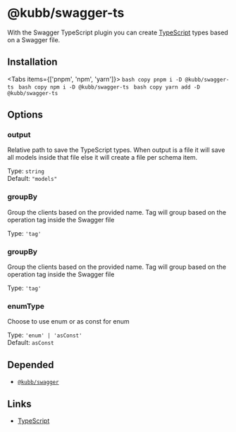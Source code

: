 
# @kubb/swagger-ts

With the Swagger TypeScript plugin you can create [TypeScript](https://www.typescriptlang.org/) types based on a Swagger file.

## Installation

<Tabs items={['pnpm', 'npm', 'yarn']}>
  <Tab>
    ```bash copy
    pnpm i -D @kubb/swagger-ts
    ```
  </Tab>
    <Tab>
    ```bash copy
    npm i -D @kubb/swagger-ts
    ```
  </Tab>
    <Tab>
    ```bash copy
    yarn add -D @kubb/swagger-ts
    ```
  </Tab>
</Tabs>



## Options

### output
Relative path to save the TypeScript types.
When output is a file it will save all models inside that file else it will create a file per schema item.

Type: `string` <br/>
Default: `"models"`

### groupBy
Group the clients based on the provided name.
Tag will group based on the operation tag inside the Swagger file

Type: `'tag'` <br/>

### groupBy
Group the clients based on the provided name.
Tag will group based on the operation tag inside the Swagger file

Type: `'tag'` <br/>

### enumType
Choose to use enum or as const for enum

Type: `'enum' | 'asConst'` <br/>
Default: `asConst`

## Depended

- [`@kubb/swagger`](/docs/usage/swagger)

## Links

- [TypeScript](https://www.typescriptlang.org/)